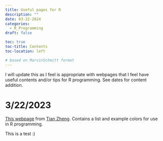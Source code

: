 ```yaml
---
title: Useful pages for R
description: ""
date: 03-22-2024
categories:
  - R_Programming
draft: false

toc: true
toc-title: Contents
toc-location: left

# based on MarvinSchmitt format
---
```


I will update this as I feel is appropriate with webpages that I feel have useful contents and/or tips for R programming.  See dates for content addition.

# 3/22/2023

[This webpage](http://www.stat.columbia.edu/~tzheng/files/Rcolor.pdf) from [Tian Zheng](http://www.stat.columbia.edu/~tzheng/).  Contains a list and example colors for use in R programming.

This is a test :)